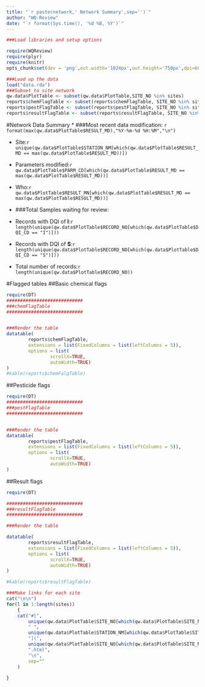 ```yaml
---
title: "`r paste(network,' Network Summary',sep='')`"
author: "WQ-Review"
date: "`r format(Sys.time(), '%d %B, %Y')`"
---
```

```r
###Load libraries and setup options

require(WQReview)
require(plyr)
require(knitr)
opts_chunk$set(dev = 'png',out.width='1024px',out.height='750px',dpi=60)
```

```r
###Load up the data
load("data.rda")
###Subset to site network
qw.data$PlotTable <- subset(qw.data$PlotTable,SITE_NO %in% sites)
reports$chemFlagTable <- subset(reports$chemFlagTable, SITE_NO %in% sites)
reports$pestFlagTable <- subset(reports$pestFlagTable, SITE_NO %in% sites)   
reports$resultFlagTable <- subset(reports$resultFlagTable, SITE_NO %in% sites)  

```

#Network Data Summary
* ###Most recent data modification: `r format(max(qw.data$PlotTable$RESULT_MD),"%Y-%m-%d %H:%M","\n")`

+ Site:`r unique(qw.data$PlotTable$STATION_NM[which(qw.data$PlotTable$RESULT_MD == max(qw.data$PlotTable$RESULT_MD))])`

+ Parameters modified:`r qw.data$PlotTable$PARM_CD[which(qw.data$PlotTable$RESULT_MD == max(qw.data$PlotTable$RESULT_MD))]`

+ Who:`r qw.data$PlotTable$RESULT_MN[which(qw.data$PlotTable$RESULT_MD == max(qw.data$PlotTable$RESULT_MD))]`

* ###Total Samples waiting for review:
+ Records with DQI of **I**:`r length(unique(qw.data$PlotTable$RECORD_NO[which(qw.data$PlotTable$DQI_CD == "I")]))`

+ Records with DQI of **S**:`r length(unique(qw.data$PlotTable$RECORD_NO[which(qw.data$PlotTable$DQI_CD == "S")]))`


+ Total number of records:`r length(unique(qw.data$PlotTable$RECORD_NO))`

#Flagged tables
##Basic chemical flags
```r
require(DT)
############################
###chemFlagTable
############################


###Render the table
datatable(
        reports$chemFlagTable,
        extensions = list(FixedColumns = list(leftColumns = 5)),
        options = list(
                scrollX=TRUE,
                autoWidth=TRUE)
)
#kable(reports$chemFalgTable)
```

##Pesticide flags
```r
require(DT)
############################
###pestFlagTable
############################


###Render the table
datatable(
        reports$pestFlagTable,
        extensions = list(FixedColumns = list(leftColumns = 5)),
        options = list(
                scrollX=TRUE,
                autoWidth=TRUE)
)
```

##Result flags

```r
require(DT)

############################
###resultFlagTable
############################

###Render the table

datatable(
        reports$resultFlagTable,
        extensions = list(FixedColumns = list(leftColumns = 5)),
        options = list(
                scrollX=TRUE,
                autoWidth=TRUE)
)

#kable(reports$resultFlagTable)

```


```r
###Make links for each site
cat("\n\n")
for(l in 1:length(sites))
    {
    cat("#[",
        unique(qw.data$PlotTable$SITE_NO[which(qw.data$PlotTable$SITE_NO == sites[l])]),
        " ",
        unique(qw.data$PlotTable$STATION_NM[which(qw.data$PlotTable$SITE_NO == sites[l])]),
        "](",
        unique(qw.data$PlotTable$SITE_NO[which(qw.data$PlotTable$SITE_NO == sites[l])]),
        ".htm)",
        "\n",
        sep=""
    )
        
}
```
